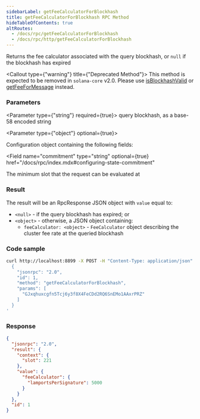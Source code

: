 ```yaml
---
sidebarLabel: getFeeCalculatorForBlockhash
title: getFeeCalculatorForBlockhash RPC Method
hideTableOfContents: true
altRoutes:
  - /docs/rpc/getFeeCalculatorForBlockhash
  - /docs/rpc/http/getFeeCalculatorForBlockhash
---
```


Returns the fee calculator associated with the query blockhash, or `null` if the
blockhash has expired

<Callout type={"warning"} title={"Deprecated Method"}>
  This method is expected to be removed in `solana-core` v2.0. Please use
  [isBlockhashValid](/docs/rpc/http/isBlockhashValid) or
  [getFeeForMessage](/docs/rpc/http/getFeeForMessage) instead.
</Callout>

<DocSideBySide>

<DocLeftSide>

### Parameters

<Parameter type={"string"} required={true}>
  query blockhash, as a base-58 encoded string
</Parameter>

<Parameter type={"object"} optional={true}>

Configuration object containing the following fields:

<Field
  name="commitment"
  type="string"
  optional={true}
  href="/docs/rpc/index.mdx#configuring-state-commitment"
></Field>

<Field name="minContextSlot" type="number" optional={true}>
  The minimum slot that the request can be evaluated at
</Field>

</Parameter>

### Result

The result will be an RpcResponse JSON object with `value` equal to:

- `<null>` - if the query blockhash has expired; or
- `<object>` - otherwise, a JSON object containing:
  - `feeCalculator: <object>` - `FeeCalculator` object describing the cluster
    fee rate at the queried blockhash

</DocLeftSide>

<DocRightSide>

### Code sample

```bash
curl http://localhost:8899 -X POST -H "Content-Type: application/json" -d '
  {
    "jsonrpc": "2.0",
    "id": 1,
    "method": "getFeeCalculatorForBlockhash",
    "params": [
      "GJxqhuxcgfn5Tcj6y3f8X4FeCDd2RQ6SnEMo1AAxrPRZ"
    ]
  }
'
```

### Response

```json
{
  "jsonrpc": "2.0",
  "result": {
    "context": {
      "slot": 221
    },
    "value": {
      "feeCalculator": {
        "lamportsPerSignature": 5000
      }
    }
  },
  "id": 1
}
```

</DocRightSide>
</DocSideBySide>
